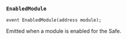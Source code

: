 ### `EnabledModule`

```solidity
event EnabledModule(address module);
```

Emitted when a module is enabled for the Safe.
